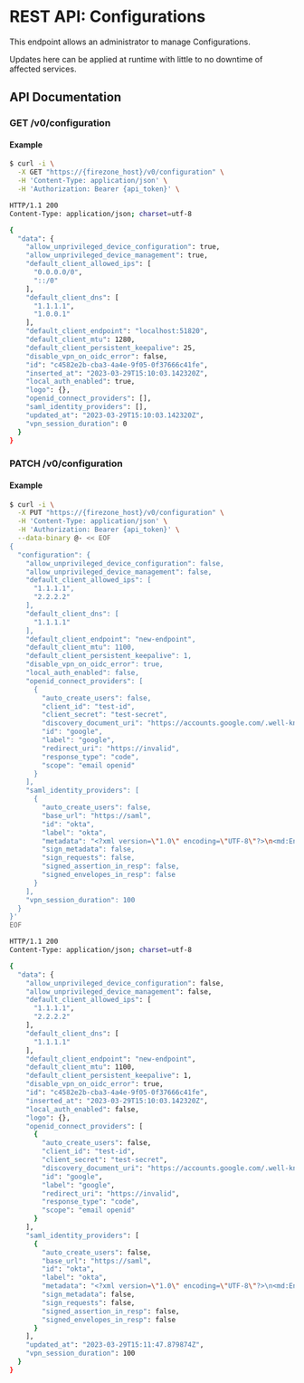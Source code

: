 # REST API: Configurations

This endpoint allows an administrator to manage Configurations.

Updates here can be applied at runtime with little to no downtime of affected services.

## API Documentation
### GET /v0/configuration



#### Example
```bash
$ curl -i \
  -X GET "https://{firezone_host}/v0/configuration" \
  -H 'Content-Type: application/json' \
  -H 'Authorization: Bearer {api_token}' \

HTTP/1.1 200
Content-Type: application/json; charset=utf-8

{
  "data": {
    "allow_unprivileged_device_configuration": true,
    "allow_unprivileged_device_management": true,
    "default_client_allowed_ips": [
      "0.0.0.0/0",
      "::/0"
    ],
    "default_client_dns": [
      "1.1.1.1",
      "1.0.0.1"
    ],
    "default_client_endpoint": "localhost:51820",
    "default_client_mtu": 1280,
    "default_client_persistent_keepalive": 25,
    "disable_vpn_on_oidc_error": false,
    "id": "c4582e2b-cba3-4a4e-9f05-0f37666c41fe",
    "inserted_at": "2023-03-29T15:10:03.142320Z",
    "local_auth_enabled": true,
    "logo": {},
    "openid_connect_providers": [],
    "saml_identity_providers": [],
    "updated_at": "2023-03-29T15:10:03.142320Z",
    "vpn_session_duration": 0
  }
}
```
### PATCH /v0/configuration



#### Example
```bash
$ curl -i \
  -X PUT "https://{firezone_host}/v0/configuration" \
  -H 'Content-Type: application/json' \
  -H 'Authorization: Bearer {api_token}' \
  --data-binary @- << EOF
{
  "configuration": {
    "allow_unprivileged_device_configuration": false,
    "allow_unprivileged_device_management": false,
    "default_client_allowed_ips": [
      "1.1.1.1",
      "2.2.2.2"
    ],
    "default_client_dns": [
      "1.1.1.1"
    ],
    "default_client_endpoint": "new-endpoint",
    "default_client_mtu": 1100,
    "default_client_persistent_keepalive": 1,
    "disable_vpn_on_oidc_error": true,
    "local_auth_enabled": false,
    "openid_connect_providers": [
      {
        "auto_create_users": false,
        "client_id": "test-id",
        "client_secret": "test-secret",
        "discovery_document_uri": "https://accounts.google.com/.well-known/openid-configuration",
        "id": "google",
        "label": "google",
        "redirect_uri": "https://invalid",
        "response_type": "code",
        "scope": "email openid"
      }
    ],
    "saml_identity_providers": [
      {
        "auto_create_users": false,
        "base_url": "https://saml",
        "id": "okta",
        "label": "okta",
        "metadata": "<?xml version=\"1.0\" encoding=\"UTF-8\"?>\n<md:EntityDescriptor entityID=\"http://www.okta.com/exk6ff6p62kFjUR3X5d7\"\n  xmlns:md=\"urn:oasis:names:tc:SAML:2.0:metadata\">\n  <md:IDPSSODescriptor WantAuthnRequestsSigned=\"false\" protocolSupportEnumeration=\"urn:oasis:names:tc:SAML:2.0:protocol\">\n    <md:KeyDescriptor use=\"signing\">\n      <ds:KeyInfo\n        xmlns:ds=\"http://www.w3.org/2000/09/xmldsig#\">\n        <ds:X509Data>\n          <ds:X509Certificate>MIIDqDCCApCgAwIBAgIGAYMaIfiKMA0GCSqGSIb3DQEBCwUAMIGUMQswCQYDVQQGEwJVUzETMBEG\nA1UECAwKQ2FsaWZvcm5pYTEWMBQGA1UEBwwNU2FuIEZyYW5jaXNjbzENMAsGA1UECgwET2t0YTEU\nMBIGA1UECwwLU1NPUHJvdmlkZXIxFTATBgNVBAMMDGRldi04Mzg1OTk1NTEcMBoGCSqGSIb3DQEJ\nARYNaW5mb0Bva3RhLmNvbTAeFw0yMjA5MDcyMjQ1MTdaFw0zMjA5MDcyMjQ2MTdaMIGUMQswCQYD\nVQQGEwJVUzETMBEGA1UECAwKQ2FsaWZvcm5pYTEWMBQGA1UEBwwNU2FuIEZyYW5jaXNjbzENMAsG\nA1UECgwET2t0YTEUMBIGA1UECwwLU1NPUHJvdmlkZXIxFTATBgNVBAMMDGRldi04Mzg1OTk1NTEc\nMBoGCSqGSIb3DQEJARYNaW5mb0Bva3RhLmNvbTCCASIwDQYJKoZIhvcNAQEBBQADggEPADCCAQoC\nggEBAOmj276L3kHm57hNGYTocT6NS4mffPbcvsA2UuKIWfmpV8HLTcmS+NahLtuN841OnRnTn+2p\nfjlwa1mwJhCODbF3dcVYOkGTPUC4y2nvf1Xas6M7+0O2WIfrzdX/OOUs/ROMnB/O/MpBwMR2SQh6\nQ3V+9v8g3K9yfMvcifDbl6g9fTliDzqV7I9xF5eJykl+iCAKNaQgp3cO6TaIa5u2ZKtRAdzwnuJC\nBXMyzaoNs/vfnwzuFtzWP1PSS1Roan+8AMwkYA6BCr1YRIqZ0GSkr/qexFCTZdq0UnSN78fY6CCM\nRFw5wU0WM9nEpbWzkBBWsYHeTLo5JqR/mZukfjlPDlcCAwEAATANBgkqhkiG9w0BAQsFAAOCAQEA\nlUhwzCSnuqt4wlHxJONN4kxUBG8bPnjHxob6jBKK+onFDuSVWZ+7LZw67blz6xdxvlOLaQLi1fK2\nFifehbc7KbRLckcgNgg7Y8qfUKdP0/nS0JlyAvlnICQqaHTHwhIzQqTHtTZeeIJHtpWOX/OPRI0S\nbkygh2qjF8bYn3sX8bGNUQL8iiMxFnvwGrXaErPqlRqFJbWQDBXD+nYDIBw7WN3Jyb0Ydin2zrlh\ngp3Qooi0TnAir3ncw/UF/+sivCgd+6nX7HkbZtipkMbg7ZByyD9xrOQG2JXrP6PyzGCPwnGMt9pL\niiVMepeLNqKZ3UvhrR1uRN0KWu7lduIRhxldLA==</ds:X509Certificate>\n        </ds:X509Data>\n      </ds:KeyInfo>\n    </md:KeyDescriptor>\n    <md:NameIDFormat>urn:oasis:names:tc:SAML:1.1:nameid-format:unspecified</md:NameIDFormat>\n    <md:NameIDFormat>urn:oasis:names:tc:SAML:1.1:nameid-format:emailAddress</md:NameIDFormat>\n    <md:SingleSignOnService Binding=\"urn:oasis:names:tc:SAML:2.0:bindings:HTTP-POST\" Location=\"https://dev-83859955.okta.com/app/dev-83859955_firezonesaml_1/exk6ff6p62kFjUR3X5d7/sso/saml\"/>\n    <md:SingleSignOnService Binding=\"urn:oasis:names:tc:SAML:2.0:bindings:HTTP-Redirect\" Location=\"https://dev-83859955.okta.com/app/dev-83859955_firezonesaml_1/exk6ff6p62kFjUR3X5d7/sso/saml\"/>\n  </md:IDPSSODescriptor>\n</md:EntityDescriptor>\n",
        "sign_metadata": false,
        "sign_requests": false,
        "signed_assertion_in_resp": false,
        "signed_envelopes_in_resp": false
      }
    ],
    "vpn_session_duration": 100
  }
}'
EOF

HTTP/1.1 200
Content-Type: application/json; charset=utf-8

{
  "data": {
    "allow_unprivileged_device_configuration": false,
    "allow_unprivileged_device_management": false,
    "default_client_allowed_ips": [
      "1.1.1.1",
      "2.2.2.2"
    ],
    "default_client_dns": [
      "1.1.1.1"
    ],
    "default_client_endpoint": "new-endpoint",
    "default_client_mtu": 1100,
    "default_client_persistent_keepalive": 1,
    "disable_vpn_on_oidc_error": true,
    "id": "c4582e2b-cba3-4a4e-9f05-0f37666c41fe",
    "inserted_at": "2023-03-29T15:10:03.142320Z",
    "local_auth_enabled": false,
    "logo": {},
    "openid_connect_providers": [
      {
        "auto_create_users": false,
        "client_id": "test-id",
        "client_secret": "test-secret",
        "discovery_document_uri": "https://accounts.google.com/.well-known/openid-configuration",
        "id": "google",
        "label": "google",
        "redirect_uri": "https://invalid",
        "response_type": "code",
        "scope": "email openid"
      }
    ],
    "saml_identity_providers": [
      {
        "auto_create_users": false,
        "base_url": "https://saml",
        "id": "okta",
        "label": "okta",
        "metadata": "<?xml version=\"1.0\" encoding=\"UTF-8\"?>\n<md:EntityDescriptor entityID=\"http://www.okta.com/exk6ff6p62kFjUR3X5d7\"\n  xmlns:md=\"urn:oasis:names:tc:SAML:2.0:metadata\">\n  <md:IDPSSODescriptor WantAuthnRequestsSigned=\"false\" protocolSupportEnumeration=\"urn:oasis:names:tc:SAML:2.0:protocol\">\n    <md:KeyDescriptor use=\"signing\">\n      <ds:KeyInfo\n        xmlns:ds=\"http://www.w3.org/2000/09/xmldsig#\">\n        <ds:X509Data>\n          <ds:X509Certificate>MIIDqDCCApCgAwIBAgIGAYMaIfiKMA0GCSqGSIb3DQEBCwUAMIGUMQswCQYDVQQGEwJVUzETMBEG\nA1UECAwKQ2FsaWZvcm5pYTEWMBQGA1UEBwwNU2FuIEZyYW5jaXNjbzENMAsGA1UECgwET2t0YTEU\nMBIGA1UECwwLU1NPUHJvdmlkZXIxFTATBgNVBAMMDGRldi04Mzg1OTk1NTEcMBoGCSqGSIb3DQEJ\nARYNaW5mb0Bva3RhLmNvbTAeFw0yMjA5MDcyMjQ1MTdaFw0zMjA5MDcyMjQ2MTdaMIGUMQswCQYD\nVQQGEwJVUzETMBEGA1UECAwKQ2FsaWZvcm5pYTEWMBQGA1UEBwwNU2FuIEZyYW5jaXNjbzENMAsG\nA1UECgwET2t0YTEUMBIGA1UECwwLU1NPUHJvdmlkZXIxFTATBgNVBAMMDGRldi04Mzg1OTk1NTEc\nMBoGCSqGSIb3DQEJARYNaW5mb0Bva3RhLmNvbTCCASIwDQYJKoZIhvcNAQEBBQADggEPADCCAQoC\nggEBAOmj276L3kHm57hNGYTocT6NS4mffPbcvsA2UuKIWfmpV8HLTcmS+NahLtuN841OnRnTn+2p\nfjlwa1mwJhCODbF3dcVYOkGTPUC4y2nvf1Xas6M7+0O2WIfrzdX/OOUs/ROMnB/O/MpBwMR2SQh6\nQ3V+9v8g3K9yfMvcifDbl6g9fTliDzqV7I9xF5eJykl+iCAKNaQgp3cO6TaIa5u2ZKtRAdzwnuJC\nBXMyzaoNs/vfnwzuFtzWP1PSS1Roan+8AMwkYA6BCr1YRIqZ0GSkr/qexFCTZdq0UnSN78fY6CCM\nRFw5wU0WM9nEpbWzkBBWsYHeTLo5JqR/mZukfjlPDlcCAwEAATANBgkqhkiG9w0BAQsFAAOCAQEA\nlUhwzCSnuqt4wlHxJONN4kxUBG8bPnjHxob6jBKK+onFDuSVWZ+7LZw67blz6xdxvlOLaQLi1fK2\nFifehbc7KbRLckcgNgg7Y8qfUKdP0/nS0JlyAvlnICQqaHTHwhIzQqTHtTZeeIJHtpWOX/OPRI0S\nbkygh2qjF8bYn3sX8bGNUQL8iiMxFnvwGrXaErPqlRqFJbWQDBXD+nYDIBw7WN3Jyb0Ydin2zrlh\ngp3Qooi0TnAir3ncw/UF/+sivCgd+6nX7HkbZtipkMbg7ZByyD9xrOQG2JXrP6PyzGCPwnGMt9pL\niiVMepeLNqKZ3UvhrR1uRN0KWu7lduIRhxldLA==</ds:X509Certificate>\n        </ds:X509Data>\n      </ds:KeyInfo>\n    </md:KeyDescriptor>\n    <md:NameIDFormat>urn:oasis:names:tc:SAML:1.1:nameid-format:unspecified</md:NameIDFormat>\n    <md:NameIDFormat>urn:oasis:names:tc:SAML:1.1:nameid-format:emailAddress</md:NameIDFormat>\n    <md:SingleSignOnService Binding=\"urn:oasis:names:tc:SAML:2.0:bindings:HTTP-POST\" Location=\"https://dev-83859955.okta.com/app/dev-83859955_firezonesaml_1/exk6ff6p62kFjUR3X5d7/sso/saml\"/>\n    <md:SingleSignOnService Binding=\"urn:oasis:names:tc:SAML:2.0:bindings:HTTP-Redirect\" Location=\"https://dev-83859955.okta.com/app/dev-83859955_firezonesaml_1/exk6ff6p62kFjUR3X5d7/sso/saml\"/>\n  </md:IDPSSODescriptor>\n</md:EntityDescriptor>\n",
        "sign_metadata": false,
        "sign_requests": false,
        "signed_assertion_in_resp": false,
        "signed_envelopes_in_resp": false
      }
    ],
    "updated_at": "2023-03-29T15:11:47.879874Z",
    "vpn_session_duration": 100
  }
}
```
